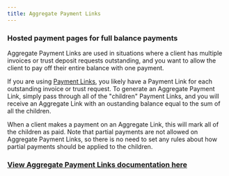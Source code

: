 ```yaml
---
title: Aggregate Payment Links
---
```


### Hosted payment pages for full balance payments

Aggregate Payment Links are used in situations where a client has multiple invoices or trust deposit requests outstanding, and you want to allow the client to pay off their entire balance with one payment.

If you are using <a href="https://docs.confidolegal.com/docs/payment-vehicles/payment-links">Payment Links</a>, you likely have a Payment Link for each outstanding invoice or trust request. To generate an Aggregate Payment Link, simply pass through all of the "children" Payment Links, and you will receive an Aggregate Link with an oustanding balance equal to the sum of all the children.

When a client makes a payment on an Aggregate Link, this will mark all of the children as paid. Note that partial payments are not allowed on Aggregate Payment Links, so there is no need to set any rules about how partial payments should be applied to the children.

### <a href="https://gql-docs.gravity-legal.com/#definition-AddAggregatePaymentLinkInput">View Aggregate Payment Links documentation here</a>

